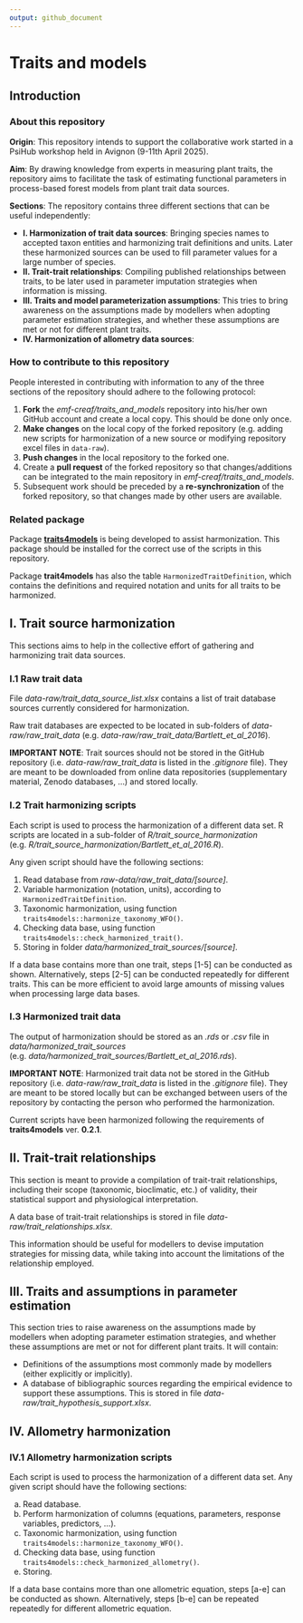 ```yaml
---
output: github_document
---
```

# Traits and models

## Introduction
### About this repository

**Origin**: This repository intends to support the collaborative work started in a PsiHub workshop held in Avignon (9-11th April 2025). 

**Aim**: By drawing knowledge from experts in measuring plant traits, the repository aims to facilitate the task of estimating functional parameters in process-based forest models from plant trait data sources.

**Sections**: The repository contains three different sections that can be useful independently:

 + **I. Harmonization of trait data sources**: Bringing species names to accepted taxon entities and harmonizing trait definitions and units. Later these harmonized sources can be used to fill parameter values for a large number of species.
 + **II. Trait-trait relationships**: Compiling published relationships between traits, to be later used in parameter imputation strategies when information is missing.
 + **III. Traits and model parameterization assumptions**: This tries to bring awareness on the assumptions made by modellers when adopting parameter estimation strategies, and whether these assumptions are met or not for different plant traits.
 + **IV. Harmonization of allometry data sources**:


### How to contribute to this repository

People interested in contributing with information to any of the three sections of the repository should adhere to the following protocol:

  1. **Fork** the *emf-creaf/traits_and_models* repository into his/her own GitHub account and create a local copy. This should be done only once.
  2. **Make changes** on the local copy of the forked repository (e.g. adding new scripts for harmonization of a new source or modifying repository excel files in `data-raw`).
  3. **Push changes** in the local repository to the forked one.
  4. Create a **pull request** of the forked repository so that changes/additions can be integrated to the main repository in *emf-creaf/traits_and_models*.
  5. Subsequent work should be preceded by a **re-synchronization** of the forked repository, so that changes made by other users are available.

### Related package

Package [**traits4models**](https://emf-creaf.github.io/traits4models) is being developed to assist harmonization. This package should be installed for the correct use of the scripts in this repository. 

Package **trait4models** has also the table `HarmonizedTraitDefinition`, which contains the definitions and required notation and units for all traits to be harmonized.

## I. Trait source harmonization

This sections aims to help in the collective effort of gathering and harmonizing trait data sources.

### I.1 Raw trait data

File *data-raw/trait_data_source_list.xlsx* contains a list of trait database sources currently considered for harmonization. 

Raw trait databases are expected to be located in sub-folders of *data-raw/raw_trait_data* (e.g. *data-raw/raw_trait_data/Bartlett_et_al_2016*).

**IMPORTANT NOTE**: Trait sources should not be stored in the GitHub repository (i.e. *data-raw/raw_trait_data* is listed in the *.gitignore* file). They are meant to be downloaded from online data repositories (supplementary material, Zenodo databases, ...) and stored locally.

### I.2 Trait harmonizing scripts

Each script is used to process the harmonization of a different data set. R scripts are located in a sub-folder of *R/trait_source_harmonization* (e.g. *R/trait_source_harmonization/Bartlett_et_al_2016.R*).

Any given script should have the following sections:

  1) Read database from *raw-data/raw_trait_data/[source]*.
  2) Variable harmonization (notation, units), according to `HarmonizedTraitDefinition`.
  3) Taxonomic harmonization, using function `traits4models::harmonize_taxonomy_WFO()`.
  4) Checking data base, using function `traits4models::check_harmonized_trait()`.
  5) Storing in folder *data/harmonized_trait_sources/[source]*.

If a data base contains more than one trait, steps [1-5] can be conducted as shown. Alternatively, steps [2-5] can be conducted repeatedly for different traits. This can be more efficient to avoid large amounts of missing values when processing large data bases.

### I.3 Harmonized trait data

The output of harmonization should be stored as an *.rds* or *.csv* file in *data/harmonized_trait_sources* (e.g. *data/harmonized_trait_sources/Bartlett_et_al_2016.rds*).

**IMPORTANT NOTE**: Harmonized trait data not be stored in the GitHub repository (i.e. *data-raw/raw_trait_data* is listed in the *.gitignore* file). They are meant to be stored locally but can be exchanged between users of the repository by contacting the person who performed the harmonization.

Current scripts have been harmonized following the requirements of **traits4models** ver. **0.2.1**.


## II. Trait-trait relationships

This section is meant to provide a compilation of trait-trait relationships, including their scope (taxonomic, bioclimatic, etc.) of validity, their statistical support and physiological interpretation.

A data base of trait-trait relationships is stored in file *data-raw/trait_relationships.xlsx*.

This information should be useful for modellers to devise imputation strategies for missing data, while taking into account the limitations of the relationship employed.

## III. Traits and assumptions in parameter estimation

This section tries to raise awareness on the assumptions made by modellers when adopting parameter estimation strategies, and whether these assumptions are met or not for different plant traits. It will contain:

  + Definitions of the assumptions most commonly made by modellers (either explicitly or implicitly).
  + A database of bibliographic sources regarding the empirical evidence to support these assumptions. This is stored in file *data-raw/trait_hypothesis_support.xlsx*.


## IV. Allometry harmonization
### IV.1 Allometry harmonization scripts

Each script is used to process the harmonization of a different data set. Any given script should have the following sections:

a. Read database.
b. Perform harmonization of columns (equations, parameters, response variables, predictors, ...).
c. Taxonomic harmonization, using function `traits4models::harmonize_taxonomy_WFO()`.
d. Checking data base, using function `traits4models::check_harmonized_allometry()`.
e. Storing.

If a data base contains more than one allometric equation, steps [a-e] can be conducted as shown. Alternatively, steps [b-e] can be repeated repeatedly for different allometric equation. 

